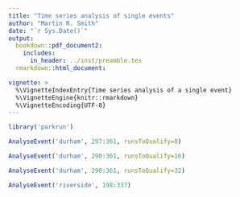```yaml
---
title: "Time series analysis of single events"
author: "Martin R. Smith"
date: "`r Sys.Date()`"
output: 
  bookdown::pdf_document2:
    includes:
      in_header: ../inst/preamble.tex
  rmarkdown::html_document:

vignette: >
  %\VignetteIndexEntry{Time series analysis of a single event}
  %\VignetteEngine{knitr::rmarkdown}
  %\VignetteEncoding{UTF-8}
---
```

```r
library('parkrun')
```


```R
AnalyseEvent('durham', 297:361, runsToQualify=8)
```

```R
AnalyseEvent('durham', 290:361, runsToQualify=16)
```

```R
AnalyseEvent('durham', 290:361, runsToQualify=32)
```

```R
AnalyseEvent('riverside', 198:337)
```


